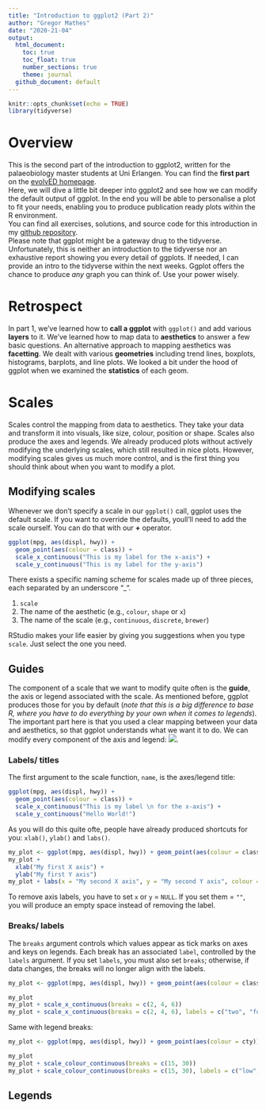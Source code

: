 ```yaml
---
title: "Introduction to ggplot2 (Part 2)"
author: "Gregor Mathes"
date: "2020-21-04"
output:
  html_document: 
    toc: true
    toc_float: true
    number_sections: true  
    theme: journal
  github_document: default
---
```


```r
knitr::opts_chunk$set(echo = TRUE)
library(tidyverse)
```

# Overview

This is the second part of the introduction to ggplot2, written for the palaeobiology master students at Uni Erlangen. You can find the **first part** on the [evolvED homepage](https://www.evolv-ed.net/post/introduction-to-ggplot2-part-i/).  
Here, we will dive a little bit deeper into ggplot2 and see how we can modify the default output of ggplot. In the end you will be able to personalise a plot to fit your needs, enabling you to produce publication ready plots within the R environment.  
You can find all exercises, solutions, and source code for this introduction in my [github repository](https://github.com/Ischi94/ggplot_intro).   
Please note that ggplot might be a gateway drug to the tidyverse. Unfortunately, this is neither an introduction to the tidyverse nor an exhaustive report showing you every detail of ggplots. If needed, I can provide an intro to the tidyverse within the next weeks. Ggplot offers the chance to produce *any* graph you can think of. Use your power wisely.  
  
  
# Retrospect  
  
In part 1, we've learned how to **call a ggplot** with `ggplot()` and add various **layers** to it. We've learned how to map data to **aesthetics** to answer a few basic questions. An alternative approach to mapping aesthetics was **facetting**. We dealt with various **geometries** including trend lines, boxplots, histograms, barplots, and line plots. We looked a bit under the hood of ggplot when we examined the **statistics** of each geom.  
  
  
# Scales  
  
Scales control the mapping from data to aesthetics. They take your data and transform it into visuals, like size, colour, position or shape. Scales also produce the axes and legends. We already produced plots without actively modifying the underlying scales, which still resulted in nice plots. However, modifying scales gives us much more control, and is the first thing you should think about when you want to modify a plot. 
  
  
## Modifying scales  
  
Whenever we don't specify a scale in our `ggplot()` call, ggplot uses the default scale. If you want to override the defaults, youll’ll need to add the scale ourself. You can do that with our **+** operator.  

```r
ggplot(mpg, aes(displ, hwy)) + 
  geom_point(aes(colour = class)) + 
  scale_x_continuous("This is my label for the x-axis") +
  scale_y_continuous("This is my label for the y-axis")
```  
  
  
There exists a specific naming scheme for scales made up of three pieces, each separated by an underscore "_".  
  
1. `scale`
2. The name of the aesthetic (e.g., `colour`, `shape` or `x`)
3. The name of the scale (e.g., `continuous`, `discrete`, `brewer`)  
  
RStudio makes your life easier by giving you suggestions when you type `scale`. Just select the one you need.  
  
  
## Guides  
  
The component of a scale that we want to modify quite often is the **guide**, the axis or legend associated with the scale. As mentioned before, ggplot produces those for you by default (*note that this is a big difference to base R, where you have to do everything by your own when it comes to legends*). The important part here is that you used a clear mapping between your data and aesthetics, so that ggplot understands what we want it to do. We can modify every component of the axis and legend: 
![](https://ggplot2-book.org/diagrams/scale-guides.png).  
  
  
### Labels/ titles  
  
The first argument to the scale function, `name`, is the axes/legend title:  
  
```r
ggplot(mpg, aes(displ, hwy)) + 
  geom_point(aes(colour = class)) + 
  scale_x_continuous("This is my label \n for the x-axis") +
  scale_y_continuous("Hello World!")
```  
  
  
As you will do this quite ofte, people have already produced shortcuts for you: `xlab()`, `ylab()` and `labs()`.  
  
```r
my_plot <- ggplot(mpg, aes(displ, hwy)) + geom_point(aes(colour = class))
my_plot + 
  xlab("My first X axis") + 
  ylab("My first Y axis")
my_plot + labs(x = "My second X axis", y = "My second Y axis", colour = "My own\nlegend")
```  
  
  
To remove axis labels, you have to set `x` or `y` = `NULL`. If you set them = `""`, you will produce an empty space instead of removing the label.  
  
  
### Breaks/ labels  
  
The `breaks` argument controls which values appear as tick marks on axes and keys on legends. Each break has an associated `label`, controlled by the `labels` argument. If you set `labels`, you must also set `breaks`; otherwise, if data changes, the breaks will no longer align with the labels.  
  
```r
my_plot <- ggplot(mpg, aes(displ, hwy)) + geom_point(aes(colour = class), show.legend = FALSE) + theme(axis.text=element_text(size=16, face="bold"))
```

```r
my_plot
my_plot + scale_x_continuous(breaks = c(2, 4, 6))
my_plot + scale_x_continuous(breaks = c(2, 4, 6), labels = c("two", "four", "Got'ya"))
``` 
  
  
Same with legend breaks:  
  
  
```r
my_plot <- ggplot(mpg, aes(displ, hwy)) + geom_point(aes(colour = cty)) + theme(legend.text=element_text(size=16, face="bold"))
```  
```r
my_plot
my_plot + scale_colour_continuous(breaks = c(15, 30))
my_plot + scale_colour_continuous(breaks = c(15, 30), labels = c("low", "high"))
```  
  
## Legends  
  





